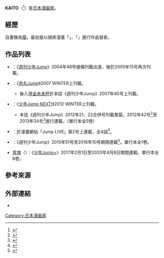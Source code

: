 {{japanese|japanese=KAITO|kana=カイト|romaji=Katio}}

'''KAITO'''（{{bd||8月15日}}<ref>{{cite web |title=KAITOのプロフ - 前略プロフィール |url=https://web.archive.org/web/20151119195522/http://pr.cgiboy.com/00388861/ |website=作者部落格簡介 |accessdate=2021-02-01 |date=2015-11-09|language=ja}}</ref>）是[[日本|日本]][[漫画家|漫画家]]。

== 經歷 ==
自畫像為[[獏|獏]]。最初是以搞笑漫畫「{{lang|ja|ハピマジ}}」、「{{lang|ja|不恋愛戦隊ハヤタ☆ジョー}}」進行作品發表。

== 作品列表 ==
* {{lang|ja|ハピマジ}}：《[[週刊少年Jump|週刊少年Jump]]》2004年48号接檔刊載出道，後於2005年15号再次刊載。
* {{lang|ja|不恋愛戦隊ハヤタ☆ジョー}}：《[[週刊少年Jump的增刊號|赤丸Jump]]》2007 WINTER上刊載。
** 後入選[[金未来杯|金未来杯]]於本誌《週刊少年Jump》2007年40号上刊載。
* {{link-ja|兜網球經理|クロス・マネジ}}：《[[少年Jump_NEXT!|少年Jump NEXT!]]》2012 WINTER上刊載。
** 本誌《週刊少年Jump》2012年21、22合併号刊載單篇，2012年42号<ref>{{cite web |title=ジャンプ新連載は、女子ラクロス部描く青春部活もの |url=https://natalie.mu/comic/news/76605 |website=[[Natalie_(網站)|Natalie]] |accessdate=2021-02-01 |date=2012-09-15 |language=ja |archive-date=2020-04-12 |archive-url=https://web.archive.org/web/20200412034335/https://natalie.mu/comic/news/76605 |dead-url=no }}</ref>至2013年34号<ref>{{cite web |title=KAITO「クロス・マネジ」完結編、ジャンプネクストに掲載 |url=https://natalie.mu/comic/news/101382 |website=Natalie |accessdate=2021-02-01 |date=2013-10-15 |language=ja |archive-date=2020-04-12 |archive-url=https://web.archive.org/web/20200412034338/https://natalie.mu/comic/news/101382 |dead-url=no }}</ref>進行連載。（單行本全5卷）
* {{lang|ja|アンチラバーズ}}：於漫畫網站「Jump LIVE」第2号上連載，全4話<ref>{{cite web |title=ジャンプLIVE第2号、本日配信スタート！漫☆画太郎ら登場 |url=https://natalie.mu/comic/news/106137 |website=Natalie |accessdate=2021-02-01 |date=2013-12-20 |language=ja |archive-date=2019-12-08 |archive-url=https://web.archive.org/web/20191208225930/https://natalie.mu/comic/news/106137 |dead-url=no }}</ref>。
* {{lang|ja|バディストライク}}：《週刊少年Jump》2015年51号至2016年10号期間連載<ref>{{cite web |title=「クロス・マネジ」のKAITO新作は、謎の捕手とノーコン投手の野球もの |url=https://natalie.mu/comic/news/166102 |website=Natalie |accessdate=2021-02-01 |date=2015-11-16 |language=ja |archive-date=2019-07-12 |archive-url=https://web.archive.org/web/20190712020005/https://natalie.mu/comic/news/166102 |dead-url=no }}</ref>。單行本全1卷。
* [[青旗|青旗]]（{{lang|ja|青のフラッグ}}）：《[[少年Jump+|少年Jump+]]》2017年2月1日至2020年4月8日期間連載。單行本全8卷。

== 參考來源 ==
{{Reflist}}

== 外部連結 ==
* {{Pixiv|17146122|KAITO}}

{{Authority control}}
{{DEFAULTSORT:kaito}}

[[Category:日本漫画家|Category:日本漫画家]]